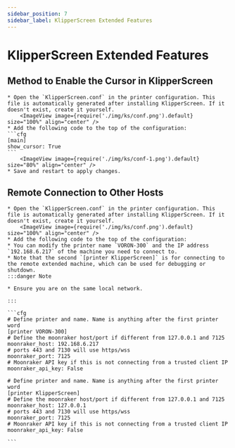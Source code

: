 ```yaml
---
sidebar_position: 7
sidebar_label: KlipperScreen Extended Features
---
```


# KlipperScreen Extended Features

## Method to Enable the Cursor in KlipperScreen

    * Open the `KlipperScreen.conf` in the printer configuration. This file is automatically generated after installing KlipperScreen. If it doesn't exist, create it yourself.
        <ImageView image={require('./img/ks/conf.png').default} size="100%" align="center" />
    * Add the following code to the top of the configuration:
    ```cfg
    [main]
    show_cursor: True
    ```
        <ImageView image={require('./img/ks/conf-1.png').default} size="80%" align="center" />
    * Save and restart to apply changes.

## Remote Connection to Other Hosts

    * Open the `KlipperScreen.conf` in the printer configuration. This file is automatically generated after installing KlipperScreen. If it doesn't exist, create it yourself.
        <ImageView image={require('./img/ks/conf.png').default} size="100%" align="center" />
    * Add the following code to the top of the configuration:
    * You can modify the printer name `VORON-300` and the IP address `192.168.6.217` of the machine you need to connect to.
    * Note that the second `[printer KlipperScreen]` is for connecting to the remote extended machine, which can be used for debugging or shutdown.
    :::danger Note

    * Ensure you are on the same local network.

    :::

    ```cfg
    # Define printer and name. Name is anything after the first printer word
    [printer VORON-300]
    # Define the moonraker host/port if different from 127.0.0.1 and 7125
    moonraker_host: 192.168.6.217
    # ports 443 and 7130 will use https/wss
    moonraker_port: 7125
    # Moonraker API key if this is not connecting from a trusted client IP
    moonraker_api_key: False

    # Define printer and name. Name is anything after the first printer word
    [printer KlipperScreen]
    # Define the moonraker host/port if different from 127.0.0.1 and 7125
    moonraker_host: 127.0.0.1
    # ports 443 and 7130 will use https/wss
    moonraker_port: 7125
    # Moonraker API key if this is not connecting from a trusted client IP
    moonraker_api_key: False

    ```